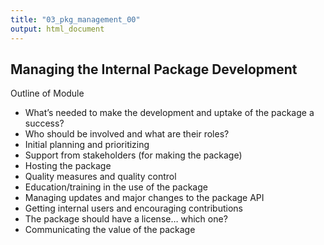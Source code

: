 ```yaml
---
title: "03_pkg_management_00"
output: html_document
---
```


## Managing the Internal Package Development

Outline of Module

- What's needed to make the development and uptake of the package a success?
- Who should be involved and what are their roles?
- Initial planning and prioritizing
- Support from stakeholders (for making the package)
- Hosting the package
- Quality measures and quality control
- Education/training in the use of the package
- Managing updates and major changes to the package API
- Getting internal users and encouraging contributions
- The package should have a license... which one?
- Communicating the value of the package
